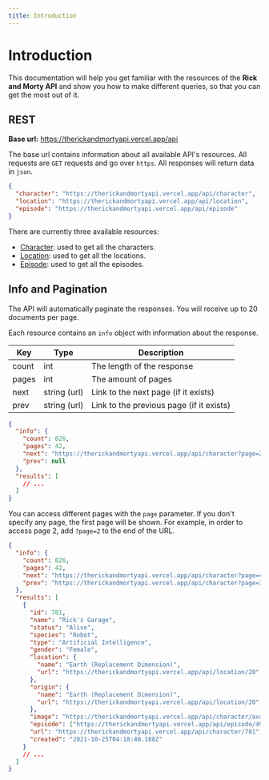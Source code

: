 ```yaml
---
title: Introduction
---
```



# Introduction

This documentation will help you get familiar with the resources of the **Rick and Morty API** and show you how to make different queries, so that you can get the most out of it.

## REST

**Base url:** https://therickandmortyapi.vercel.app/api

The base url contains information about all available API's resources.
All requests are `GET` requests and go over `https`. All responses will return data in `json`.

<Query />

```json
{
  "character": "https://therickandmortyapi.vercel.app/api/character",
  "location": "https://therickandmortyapi.vercel.app/api/location",
  "episode": "https://therickandmortyapi.vercel.app/api/episode"
}
```

There are currently three available resources:

- [Character](/docs/character): used to get all the characters.
- [Location](/docs/location): used to get all the locations.
- [Episode](/docs/episode): used to get all the episodes.

## Info and Pagination

The API will automatically paginate the responses. You will receive up to 20 documents per page.

Each resource contains an `info` object with information about the response.

| Key   | Type         | Description                              |
| ----- | ------------ | ---------------------------------------- |
| count | int          | The length of the response               |
| pages | int          | The amount of pages                      |
| next  | string (url) | Link to the next page (if it exists)     |
| prev  | string (url) | Link to the previous page (if it exists) |

<Query endpoint="/character" />

```json
{
  "info": {
    "count": 826,
    "pages": 42,
    "next": "https://therickandmortyapi.vercel.app/api/character?page=2",
    "prev": null
  },
  "results": [
    // ...
  ]
}
```

You can access different pages with the `page` parameter. If you don't specify any page, the first page will be shown. For example, in order to access page 2, add `?page=2` to the end of the URL.

<Query endpoint="/character?page=40" />

```json
{
  "info": {
    "count": 826,
    "pages": 42,
    "next": "https://therickandmortyapi.vercel.app/api/character?page=41",
    "prev": "https://therickandmortyapi.vercel.app/api/character?page=39"
  },
  "results": [
    {
      "id": 781,
      "name": "Rick's Garage",
      "status": "Alive",
      "species": "Robot",
      "type": "Artificial Intelligence",
      "gender": "Female",
      "location": {
        "name": "Earth (Replacement Dimension)",
        "url": "https://therickandmortyapi.vercel.app/api/location/20"
      },
      "origin": {
        "name": "Earth (Replacement Dimension)",
        "url": "https://therickandmortyapi.vercel.app/api/location/20"
      },
      "image": "https://therickandmortyapi.vercel.app/api/character/avatar/781.jpeg",
      "episode": ["https://therickandmortyapi.vercel.app/api/episode/49"],
      "url": "https://therickandmortyapi.vercel.app/api/character/781",
      "created": "2021-10-25T04:18:48.188Z"
    }
    // ...
  ]
}
```
